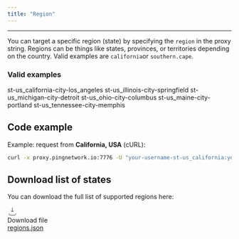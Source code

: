 ```yaml
---
title: "Region"
---
```


---

You can target a specific region (state) by specifying the `region` in the proxy string. Regions can be things like states, provinces, or territories depending on the country. Valid examples are `california`or `southern.cape`.

### Valid examples

st-us_california-city-los_angeles
st-us_illinois-city-springfield
st-us_michigan-city-detroit
st-us_ohio-city-columbus
st-us_maine-city-portland
st-us_tennessee-city-memphis

## Code example

Example: request from **California, USA** (cURL):

```bash
curl -x proxy.pingnetwork.io:7776 -U "your-username-st-us_california:your-password" https://ipinfo.io/json
```

## Download list of states

You can download the full list of supported regions here:

<div className="mt-3 inline-flex items-center gap-3 rounded-xl border border-zinc-700/60 bg-zinc-900/40 p-4 hover:border-zinc-500/70">
<svg width="22" height="22" viewBox="0 0 24 24" fill="none" className="shrink-0">
<path d="M12 3v10m0 0l-3.5-3.5M12 13l3.5-3.5M4 17v2a2 2 0 002 2h12a2 2 0 002-2v-2" stroke="currentColor" strokeWidth="1.6" strokeLinecap="round" strokeLinejoin="round" />

</svg>

<div>
<div className="text-sm text-zinc-400">
Download file</div>

<a href="/regions.json" download className="font-medium underline underline-offset-4">
regions.json

</a>

</div>

</div>